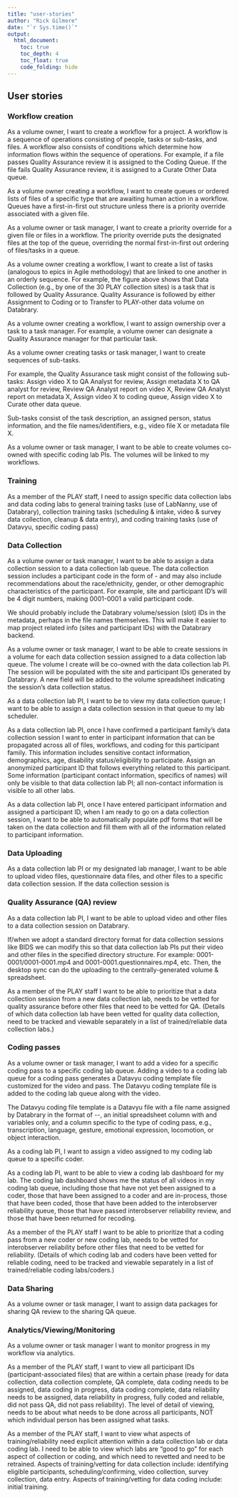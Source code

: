 ```yaml
---
title: "user-stories"
author: "Rick Gilmore"
date: "`r Sys.time()`"
output: 
  html_document:
    toc: true
    toc_depth: 4
    toc_float: true
    code_folding: hide
---
```


## User stories

### Workflow creation

As a volume owner, I want to create a workflow for a project. 
A workflow is a sequence of operations consisting of people, tasks or sub-tasks, and files. 
A workflow also consists of conditions which determine how information flows within the sequence of operations. 
For example, if a file passes Quality Assurance review it is assigned to the Coding Queue. 
If the file fails Quality Assurance review, it is assigned to a Curate Other Data queue.

As a volume owner creating a workflow, I want to create queues or ordered lists of files of a specific type that are awaiting human action in a workflow. 
Queues have a first-in-first out structure unless there is a priority override associated with a given file. 

As a volume owner or task manager, I want to create a priority override for a given file or files in a workflow. 
The priority override puts the designated files at the top of the queue, overriding the normal first-in-first out ordering of files/tasks in a queue.

As a volume owner creating a workflow, I want to create a list of tasks (analogous to epics in Agile methodology) that are linked to one another in an orderly sequence. 
For example, the figure above shows that Data Collection (e.g., by one of the 30 PLAY collection sites) is a task that is followed by Quality Assurance. 
Quality Assurance is followed by either Assignment to Coding or to Transfer to PLAY-other data volume on Databrary.

As a volume owner creating a workflow, I want to assign ownership over a task to a task manager. 
For example, a volume owner can designate a Quality Assurance manager for that particular task.

As a volume owner creating tasks or task manager, I want to create sequences of sub-tasks. 

For example, the Quality Assurance task might consist of the following sub-tasks: Assign video X to QA Analyst for review, Assign metadata X to QA analyst for review, Review QA Analyst report on video X, Review QA Analyst report on metadata X, Assign video X to coding queue, Assign video X to Curate other data queue.

Sub-tasks consist of the task description, an assigned person, status information, and the file names/identifiers, e.g., video file X or metadata file X.

As a volume owner or task manager, I want to be able to create volumes co-owned with specific coding lab PIs. 
The volumes will be linked to my workflows.

### Training

As a member of the PLAY staff, I need to assign specific data collection labs and data coding labs to general training tasks (use of LabNanny, use of Databrary), collection training tasks (scheduling & intake, video & survey data collection, cleanup & data entry), and coding training tasks (use of Datavyu, specific coding pass)

### Data Collection

As a volume owner or task manager, I want to be able to assign a data collection session to a data collection lab queue. 
The data collection session includes a participant code in the form of <site-id>-<participant-id> and may also include recommendations about the race/ethnicity, gender, or other demographic characteristics of the participant. 
For example, site and participant ID’s will be 4 digit numbers, making 0001-0001 a valid participant code. 

We should probably include the Databrary volume/session (slot) IDs in the metadata, perhaps in the file names themselves. 
This will make it easier to map project related info (sites and participant IDs) with the Databrary backend.

As a volume owner or task manager, I want to be able to create sessions in a volume for each data collection session assigned to a data collection lab queue. 
The volume I create will be co-owned with the data collection lab PI. The session will be populated with the site and participant IDs generated by Databrary. 
A new field will be added to the volume spreadsheet indicating the session’s data collection status.

As a data collection lab PI, I want to be to view my data collection queue; I want to be able to assign a data collection session in that queue to my lab scheduler.

As a data collection lab PI, once I have confirmed a participant family’s data collection session I want to enter in participant information that can be propagated across all of files, workflows, and coding for this participant family. 
This information includes sensitive contact information, demographics, age, disability status/eligibility to participate. Assign an anonymized participant ID that follows everything related to this participant. 
Some information (participant contact information, specifics of names) will only be visible to that data collection lab PI; all non-contact information is visible to all other labs.

As a data collection lab PI, once I have entered participant information and assigned a participant ID, when I am ready to go on a data collection session, I want to be able to automatically populate pdf forms that will be taken on the data collection and fill them with all of the information related to participant information.

### Data Uploading

As a data collection lab PI or my designated lab manager, I want to be able to upload video files, questionnaire data files, and other files to a specific data collection session. 
If the data collection session is 

### Quality Assurance (QA) review

As a data collection lab PI, I want to be able to upload video and other files to a data collection session on Databrary.

If/when we adopt a standard directory format for data collection sessions like BIDS we can modify this so that data collection lab PIs put their video and other files in the specified directory structure. For example: 0001-0001/0001-0001.mp4 and 0001-0001.questionnaires.mp4, etc. 
Then, the desktop sync can do the uploading to the centrally-generated volume & spreadsheet.

As a member of the PLAY staff I want to be able to prioritize that a data collection session from a new data collection lab, needs to be vetted for quality assurance before other files that need to be vetted for QA. 
(Details of which data collection lab have been vetted for quality data collection, need to be tracked and viewable separately in a list of trained/reliable data collection labs.)

### Coding passes

As a volume owner or task manager, I want to add a video for a specific coding pass to a specific coding lab queue. 
Adding a video to a coding lab queue for a coding pass generates a Datavyu coding template file customized for the video and pass. 
The Datavyu coding template file is added to the coding lab queue along with the video.

The Datavyu coding file template is a Datavyu file with a file name assigned by Databrary in the format of <site-id>-<video-id>-<pass-id>, an initial <id> spreadsheet column with <participant-id> and <age-group> variables only, and a column specific to the type of coding pass, e.g., transcription, language, gesture, emotional expression, locomotion, or object interaction.

As a coding lab PI, I want to assign a video assigned to my coding lab queue to a specific coder.

As a coding lab PI, want to be able to view a coding lab dashboard for my lab. 
The coding lab dashboard shows me the status of all videos in my coding lab queue, including those that have not yet been assigned to a coder, those that have been assigned to a coder and are in-process, those that have been coded, those that have been added to the interobserver reliability queue, those that have passed interobserver reliability review, and those that have been returned for recoding.

As a member of the PLAY staff I want to be able to prioritize that a coding pass from a new coder or new coding lab, needs to be vetted for interobserver reliability before other files that need to be vetted for reliability. 
(Details of which coding lab and coders have been vetted for reliable coding, need to be tracked and viewable separately in a list of trained/reliable coding labs/coders.)

### Data Sharing

As a volume owner or task manager, I want to assign data packages for sharing QA review to the sharing QA queue.

### Analytics/Viewing/Monitoring

As a volume owner or task manager I want to monitor progress in my workflow via analytics.

As a member of the PLAY staff, I want to view all participant IDs (participant-associated files) that are within a certain phase (ready for data collection, data collection complete, QA complete, data coding needs to be assigned, data coding in progress, data coding complete, data reliability needs to be assigned, data reliability in progress, fully coded and reliable, did not pass QA, did not pass reliability). 
The level of detail of viewing, needs to be about what needs to be done across all participants, NOT which individual person has been assigned what tasks.

As a member of the PLAY staff, I want to view what aspects of training/reliability need explicit attention within a data collection lab or data coding lab. 
I need to be able to view which labs are “good to go” for each aspect of collection or coding, and which need to revetted and need to be retrained. 
Aspects of training/vetting for data collection include: identifying eligible participants, scheduling/confirming, video collection, survey collection, data entry. 
Aspects of training/vetting for data coding include: initial training.

